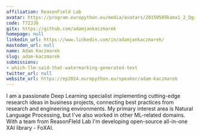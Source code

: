 ```yaml
---
affiliation: ReasonField Lab
avatar: https://program.europython.eu/media/avatars/20150509kama1_2_QgxLswu.jpg
code: T7ZJJ8
gitx: https://github.com/adamjankaczmarek
homepage: null
linkedin_url: https://www.linkedin.com/in/adamjankaczmarek/
mastodon_url: null
name: Adam Kaczmarek
slug: adam-kaczmarek
submissions:
- which-llm-said-that-watermarking-generated-text
twitter_url: null
website_url: https://ep2024.europython.eu/speaker/adam-kaczmarek
---
```


I am a passionate Deep Learning specialist implementing cutting-edge research ideas in business projects, connecting best practices from research and engineering environments. My primary interest area is Natural Language Processing, but I've also worked in other ML-related domains. With a team from ReasonFIeld Lab I'm developing open-source all-in-one XAI library - FoXAI.
